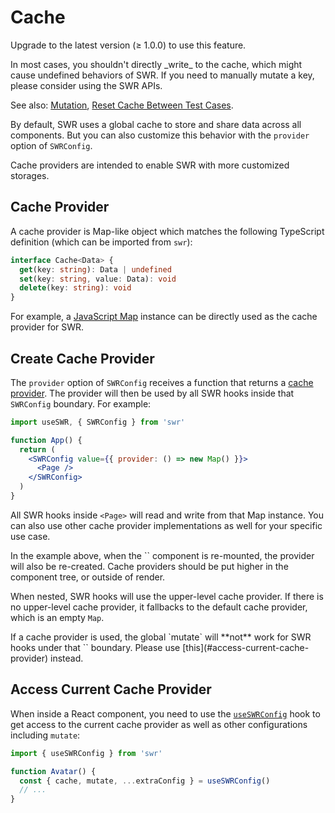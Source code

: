 
# Cache

<Callout>Upgrade to the latest version (≥ 1.0.0) to use this feature.</Callout>

<Callout type="warning">
  In most cases, you shouldn't directly _write_ to the cache, which might cause
  undefined behaviors of SWR. If you need to manually mutate a key, please
  consider using the SWR APIs.

See also: [Mutation](/docs/mutation),
[Reset Cache Between Test Cases](#reset-cache-between-test-cases).

</Callout>

By default, SWR uses a global cache to store and share data across all
components. But you can also customize this behavior with the `provider` option
of `SWRConfig`.

Cache providers are intended to enable SWR with more customized storages.

## Cache Provider

A cache provider is Map-like object which matches the following TypeScript
definition (which can be imported from `swr`):

```typescript
interface Cache<Data> {
  get(key: string): Data | undefined
  set(key: string, value: Data): void
  delete(key: string): void
}
```

For example, a
[JavaScript Map](https://developer.mozilla.org/en-US/docs/Web/JavaScript/Reference/Global_Objects/Map)
instance can be directly used as the cache provider for SWR.

## Create Cache Provider

The `provider` option of `SWRConfig` receives a function that returns a
[cache provider](#cache-provider). The provider will then be used by all SWR
hooks inside that `SWRConfig` boundary. For example:

```jsx
import useSWR, { SWRConfig } from 'swr'

function App() {
  return (
    <SWRConfig value={{ provider: () => new Map() }}>
      <Page />
    </SWRConfig>
  )
}
```

All SWR hooks inside `<Page>` will read and write from that Map instance. You
can also use other cache provider implementations as well for your specific use
case.

<Callout>
  In the example above, when the `<App>` component is re-mounted, the provider
  will also be re-created. Cache providers should be put higher in the component
  tree, or outside of render.
</Callout>


<CacheImage className="mt-6 dark:invert" />

When nested, SWR hooks will use the upper-level cache provider. If there is no
upper-level cache provider, it fallbacks to the default cache provider, which is
an empty `Map`.

<Callout type="warning">
   If a cache provider is used, the global `mutate` will **not** work for SWR hooks under that `<SWRConfig>` boundary. Please use [this](#access-current-cache-provider) instead.
</Callout>

## Access Current Cache Provider

When inside a React component, you need to use the
[`useSWRConfig`](/docs/global-configuration#access-to-global-configurations)
hook to get access to the current cache provider as well as other configurations
including `mutate`:

```jsx
import { useSWRConfig } from 'swr'

function Avatar() {
  const { cache, mutate, ...extraConfig } = useSWRConfig()
  // ...
}
```
